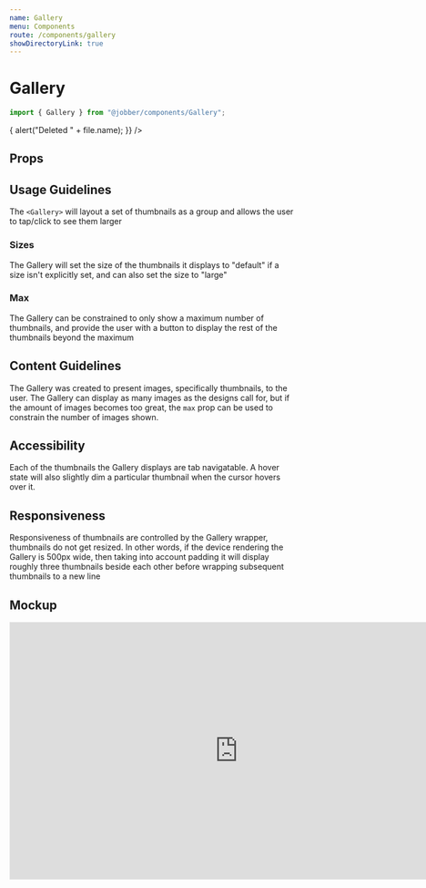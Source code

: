```yaml
---
name: Gallery
menu: Components
route: /components/gallery
showDirectoryLink: true
---
```



# Gallery

```ts
import { Gallery } from "@jobber/components/Gallery";
```

<Playground>
  <Gallery
    files={[
      {
        key: "abc",
        name: "myballisbigandroundIamrollingitontheground.png",
        type: "image/png",
        size: 213402324,
        progress: 1,
        src: "https://source.unsplash.com/250x250",
      },
      {
        key: "def",
        name: "iamanimage.png",
        type: "image/png",
        size: 124525234,
        progress: 1,
        src: "https://source.unsplash.com/250x250",
      },
      {
        key: "efg",
        name: "upanddown.png",
        type: "image/png",
        size: 233411234,
        progress: 1,
        src: "https://source.unsplash.com/250x250",
      },
      {
        key: "jkl",
        name: "kramer.png",
        type: "image/png",
        size: 233411234,
        progress: 1,
        src: "https://source.unsplash.com/250x250",
      },
      {
        key: "mno",
        name: "boston.png",
        type: "image/png",
        size: 233411234,
        progress: 1,
        src: "https://source.unsplash.com/250x250",
      },
      {
        key: "pqr",
        name: "pizzaisgood.png",
        type: "image/png",
        size: 233411234,
        progress: 1,
        src: "https://source.unsplash.com/250x250",
      },
      {
        key: "pQ=",
        name: "avatar.png",
        type: "image/png",
        size: 233411234,
        progress: 1,
        src: "https://source.unsplash.com/250x250",
      },
      {
        key: "fGr",
        name: "whatevenisthat.png",
        type: "image/png",
        size: 233411234,
        progress: 1,
        src: "https://source.unsplash.com/250x250",
      },
      {
        key: "AM=",
        name: "stairs.png",
        type: "image/png",
        size: 233411234,
        progress: 1,
        src: "https://source.unsplash.com/250x250",
      },
    ]}
    onDelete={file => {
      alert("Deleted " + file.name);
    }}
  />
</Playground>

## Props

<Props of={Gallery} />

## Usage Guidelines

The `<Gallery>` will layout a set of thumbnails as a group and allows the user
to tap/click to see them larger

### Sizes

The Gallery will set the size of the thumbnails it displays to "default" if a
size isn't explicitly set, and can also set the size to "large"

<Playground>
  <Gallery
    size="large"
    files={[
      {
        key: "abc",
        name: "myballisbigandroundIamrollingitontheground.png",
        type: "image/png",
        size: 213402324,
        progress: 1,
        src: "https://source.unsplash.com/250x250",
      },
      {
        key: "def",
        name: "iamanimage.png",
        type: "image/png",
        size: 124525234,
        progress: 1,
        src: "https://source.unsplash.com/250x250",
      },
      {
        key: "efg",
        name: "sample.pdf",
        type: "application/png",
        size: 233411234,
        progress: 1,
        src: "http://www.africau.edu/images/default/sample.pdf",
      },
      {
        key: "jkl",
        name: "kramer.png",
        type: "image/png",
        size: 233411234,
        progress: 1,
        src: "https://source.unsplash.com/250x250",
      },
      {
        key: "mno",
        name: "boston.png",
        type: "image/png",
        size: 233411234,
        progress: 1,
        src: "https://source.unsplash.com/250x250",
      },
    ]}
  />
</Playground>

### Max

The Gallery can be constrained to only show a maximum number of thumbnails, and
provide the user with a button to display the rest of the thumbnails beyond the
maximum

<Playground>
  <Gallery
    max={2}
    files={[
      {
        key: "abc",
        name: "myballisbigandroundIamrollingitontheground.png",
        type: "image/png",
        size: 213402324,
        progress: 1,
        src: "https://source.unsplash.com/250x250",
      },
      {
        key: "def",
        name: "iamanimage.png",
        type: "image/png",
        size: 124525234,
        progress: 1,
        src: "https://source.unsplash.com/250x250",
      },
      {
        key: "efg",
        name: "upanddown.png",
        type: "image/png",
        size: 233411234,
        progress: 1,
        src: "https://source.unsplash.com/250x250",
      },
      {
        key: "jkl",
        name: "kramer.png",
        type: "image/png",
        size: 233411234,
        progress: 1,
        src: "https://source.unsplash.com/250x250",
      },
      {
        key: "mno",
        name: "boston.png",
        type: "image/png",
        size: 233411234,
        progress: 1,
        src: "https://source.unsplash.com/250x250",
      },
    ]}
  />
</Playground>

## Content Guidelines

The Gallery was created to present images, specifically thumbnails, to the user.
The Gallery can display as many images as the designs call for, but if the
amount of images becomes too great, the `max` prop can be used to constrain the
number of images shown.

## Accessibility

Each of the thumbnails the Gallery displays are tab navigatable. A hover state
will also slightly dim a particular thumbnail when the cursor hovers over it.

## Responsiveness

Responsiveness of thumbnails are controlled by the Gallery wrapper, thumbnails
do not get resized. In other words, if the device rendering the Gallery is 500px
wide, then taking into account padding it will display roughly three thumbnails
beside each other before wrapping subsequent thumbnails to a new line

## Mockup

<iframe
  style="border: 1px solid rgba(0, 0, 0, 0.1);"
  width="800"
  height="450"
  src="https://www.figma.com/file/b7LY6hVMwFOj5maidxPTMB/Design-System-Contribution-%5B-Thumbnail-%2B-Gallery-%5D?node-id=1420%3A19639"
  allowfullscreen
></iframe>
